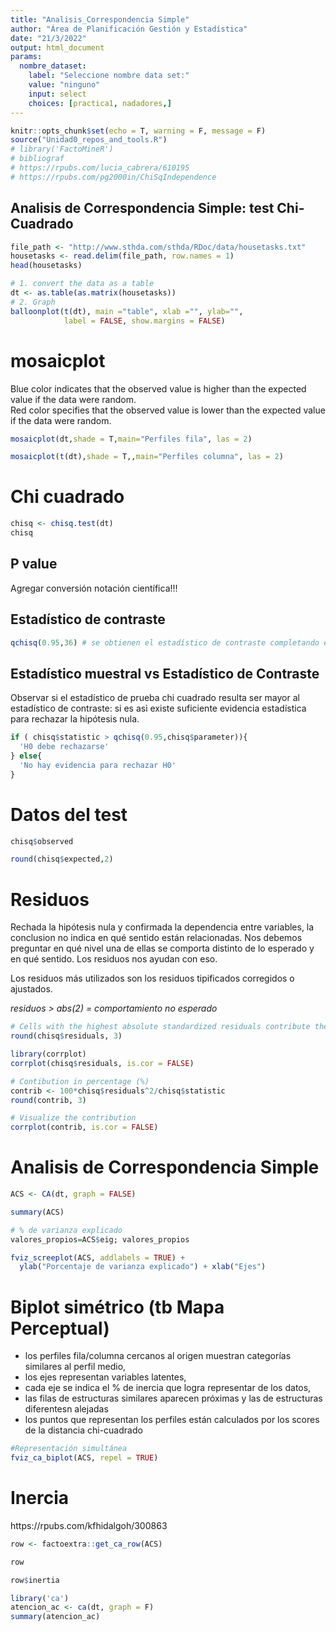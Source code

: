 ```yaml
---
title: "Analisis_Correspondencia Simple"
author: "Área de Planificación Gestión y Estadística"
date: "21/3/2022"
output: html_document
params:
  nombre_dataset:
    label: "Seleccione nombre data set:"
    value: "ninguno"
    input: select
    choices: [practica1, nadadores,]
---
```

```r
knitr::opts_chunk$set(echo = T, warning = F, message = F)
source("Unidad0_repos_and_tools.R")
# library('FactoMineR')
# bibliograf
# https://rpubs.com/lucia_cabrera/610195
# https://rpubs.com/pg2000in/ChiSqIndependence

```

## Analisis de Correspondencia Simple: test Chi-Cuadrado

```r
file_path <- "http://www.sthda.com/sthda/RDoc/data/housetasks.txt"
housetasks <- read.delim(file_path, row.names = 1)
head(housetasks)
```

```r
# 1. convert the data as a table
dt <- as.table(as.matrix(housetasks))
# 2. Graph
balloonplot(t(dt), main ="table", xlab ="", ylab="",
            label = FALSE, show.margins = FALSE)
```

# mosaicplot

Blue color indicates that the observed value is higher than the expected value if the data were random.    
Red color specifies that the observed value is lower than the expected value if the data were random.    

```r
mosaicplot(dt,shade = T,main="Perfiles fila", las = 2)
```


```r
mosaicplot(t(dt),shade = T,,main="Perfiles columna", las = 2)
```

# Chi cuadrado

```r
chisq <- chisq.test(dt)
chisq
```

## P value

Agregar conversión notación científica!!!


## Estadístico de contraste

```r
qchisq(0.95,36) # se obtienen el estadístico de contraste completando el nivel de no rechazo (1-alfa) y los grados de libertd
```

## Estadístico muestral vs Estadístico de Contraste

Observar si el estadístico de prueba chi cuadrado resulta ser mayor al estadístico de contraste: si es asì existe suficiente evidencia estadística para rechazar la hipótesis nula.   

```r
if ( chisq$statistic > qchisq(0.95,chisq$parameter)){
  'H0 debe rechazarse'
} else{
  'No hay evidencia para rechazar H0'
}
```

# Datos del test

```r
chisq$observed
```


```r
round(chisq$expected,2)
```

# Residuos

Rechada la hipótesis nula y confirmada la dependencia entre variables, la conclusion no indica en qué sentido están relacionadas. Nos debemos preguntar en qué nivel una de ellas se comporta distinto de lo esperado y en qué sentido. Los residuos nos ayudan con eso.

Los residuos más utilizados son los residuos tipificados corregidos o ajustados. 

*residuos > abs(2) = comportamiento no esperado*

```r
# Cells with the highest absolute standardized residuals contribute the most to the total Chi-square score.
round(chisq$residuals, 3)
```

```r
library(corrplot)
corrplot(chisq$residuals, is.cor = FALSE)
```

```r
# Contibution in percentage (%)
contrib <- 100*chisq$residuals^2/chisq$statistic
round(contrib, 3)
```

```r
# Visualize the contribution
corrplot(contrib, is.cor = FALSE)
```

# Analisis de Correspondencia Simple

```r
ACS <- CA(dt, graph = FALSE)
```

```r
summary(ACS)
```
  

```r
# % de varianza explicado 
valores_propios=ACS$eig; valores_propios
```


```r
fviz_screeplot(ACS, addlabels = TRUE) +
  ylab("Porcentaje de varianza explicado") + xlab("Ejes")
```

# Biplot simétrico (tb Mapa Perceptual)

- los perfiles fila/columna cercanos al origen muestran categorías similares al perfil medio,    
- los ejes representan variables latentes,    
- cada eje se indica el % de inercia que logra representar de los datos,    
-  las filas de estructuras similares aparecen próximas y las de estructuras diferentesn alejadas
- los puntos que representan los perfiles están calculados por los scores de la distancia chi-cuadrado

```r
#Representación simultánea
fviz_ca_biplot(ACS, repel = TRUE)
```

# Inercia

https://rpubs.com/kfhidalgoh/300863 

```r
row <- factoextra::get_ca_row(ACS)
```

```r
row
```

```r
row$inertia
```

```r
library('ca')
atencion_ac <- ca(dt, graph = F)
summary(atencion_ac)
```



